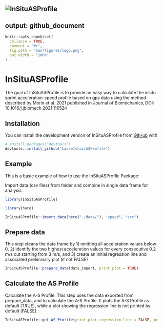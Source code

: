![InSituASProfile](https://user-images.githubusercontent.com/98103290/153732173-2e78463b-565c-40ff-900a-cdcf8ee27795.png)
---
output: github_document
---

<!-- README.md is generated from README.Rmd. Please edit that file -->

```r
knitr::opts_chunk$set(
  collapse = TRUE,
  comment = "#>",
  fig.path = "man/figures/logo.png",
  out.width = "100%"
)
```

# InSituASProfile

<!-- badges: start -->
<!-- badges: end -->

The goal of InSituASProfile is to provide an easy way to calculate the insitu 
sprint acceleration-speed profile based on gps data using the method described
by Morin et al. 2021 published in Journal of Biomechanics, 
DOI: 10.1016/j.jbiomech.2021.110524

## Installation

You can install the development version of InSituASProfile from 
[GitHub](https://github.com/) with:

``` r
# install.packages("devtools")
devtools::install_github("LasseIshoi/ASProfile")
```

## Example

This is a basic example of how to use the InSituASProfile Package:

Import data (csv files) from folder and combine in single data frame for analysis. 

```r
library(InSituASProfile)

library(here)

InSituASProfile::import_data(here("./data/"), "speed", "acc")

```

## Prepare data

This step cleans the data frame by 1) omitting all acceleration
values below 0, 2) identify the two highest acceleration values for every 
consecutive 0.2 m/s cut starting from 3 m/s, and 3) create an initial 
regression line and associated preliminary plot (if not FALSE) 

```r

InSituASProfile::prepare_data(data_import, print_plot = TRUE)

```

## Calculate the AS Profile

Calculate the A-S Profile. This step uses the data exported from prepare_data,
and to calculate the A-S Profile. It plots the A-S Profile as default (TRUE), 
while a plot showing the regression line is not printed by default (FALSE).

```r

InSituASProfile::get_AS_Profile(print_plot_regression_line = FALSE, print_AS_plot = TRUE)

```
